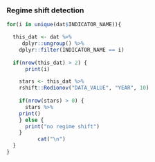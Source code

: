 ### Regime shift detection
```r
for(i in unique(dat$INDICATOR_NAME)){

  this_dat <- dat %>% 
     dplyr::ungroup() %>%
    dplyr::filter(INDICATOR_NAME == i) 
  
  if(nrow(this_dat) > 2) {
      print(i)

    stars <- this_dat %>%
    rshift::Rodionov("DATA_VALUE", "YEAR", 10)
    
    if(nrow(stars) > 0) {
      stars %>%
    print()
    } else {
      print("no regime shift")
    }
          cat("\n")
  }
}
```
